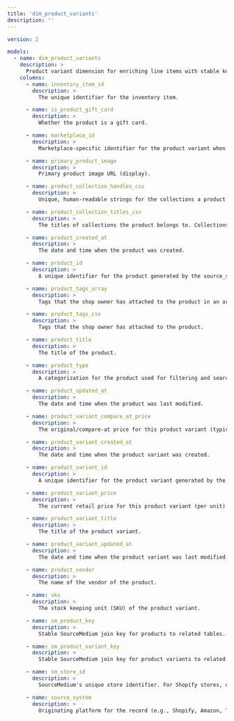```yaml
---
title: 'dim_product_variants'
description: ''
---
```


```yaml
version: 2

models:
  - name: dim_product_variants
    description: >
      Product variant dimension for enriching line items with stable keys and attributes. Grain: One row per sm_product_variant_key. Date field: product_variant_created_at. Critical filters: source_system for platform-specific variant coverage and naming. Key joins: dim_order_lines via sm_product_variant_key (1:many).
    columns:
      - name: inventory_item_id
        description: >
          The unique identifier for the inventory item.

      - name: is_product_gift_card
        description: >
          Whether the product is a gift card.

      - name: marketplace_id
        description: >
          Marketplace-specific identifier for the product variant when sold through third-party marketplaces (e.g., Amazon ASIN). NULL for direct-to-consumer sales; used to track marketplace product listings.

      - name: primary_product_image
        description: >
          Primary product image URL (display).

      - name: product_collection_handles_csv
        description: >
          Unique, human-readable strings for the collections a product belongs to automatically generated from their titles.

      - name: product_collection_titles_csv
        description: >
          The titles of collections the product belongs to. Collections are groupings of products that merchants can create to make their stores easier to browse.

      - name: product_created_at
        description: >
          The date and time when the product was created.

      - name: product_id
        description: >
          A unique identifier for the product generated by the source_system.

      - name: product_tags_array
        description: >
          Tags that the shop owner has attached to the product in an array format.

      - name: product_tags_csv
        description: >
          Tags that the shop owner has attached to the product.

      - name: product_title
        description: >
          The title of the product.

      - name: product_type
        description: >
          A categorization for the product used for filtering and searching for products.

      - name: product_updated_at
        description: >
          The date and time when the product was last modified.

      - name: product_variant_compare_at_price
        description: >
          The original/compare-at price for this product variant (typically MSRP or pre-sale price). Used to show savings/discounts to customers; NULL if no compare-at price is set.

      - name: product_variant_created_at
        description: >
          The date and time when the product variant was created.

      - name: product_variant_id
        description: >
          A unique identifier for the product variant generated by the source system.

      - name: product_variant_price
        description: >
          The current retail price for this product variant (per unit). Used for pricing analysis and comparison with order line prices.

      - name: product_variant_title
        description: >
          The title of the product variant.

      - name: product_variant_updated_at
        description: >
          The date and time when the product variant was last modified.

      - name: product_vendor
        description: >
          The name of the vendor of the product.

      - name: sku
        description: >
          The stock keeping unit (SKU) of the product variant.

      - name: sm_product_key
        description: >
          Stable SourceMedium join key for products to related tables.

      - name: sm_product_variant_key
        description: >
          Stable SourceMedium join key for product variants to related tables.

      - name: sm_store_id
        description: >
          SourceMedium's unique store identifier. For Shopify stores, derived from the myshopify.com domain; for other platforms (Amazon, TikTok Shop, Walmart.com), uses platform-specific identifiers.

      - name: source_system
        description: >
          Originating platform for the record (e.g., Shopify, Amazon, TikTok Shop, Chargebee). Used for platform‑specific behavior and coverage.

```